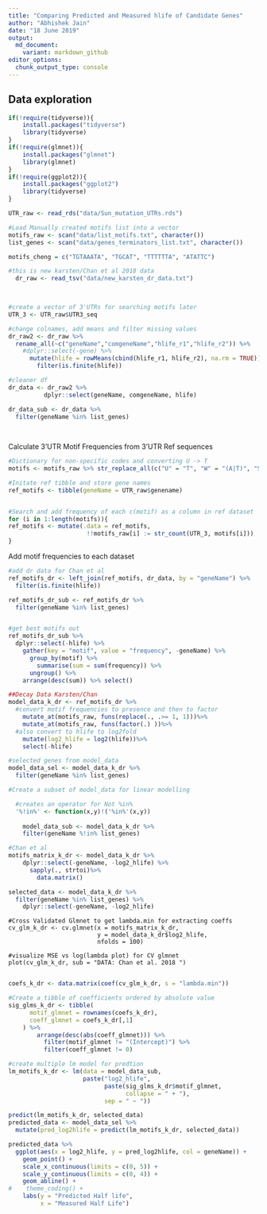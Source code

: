 ```yaml
---
title: "Comparing Predicted and Measured hlife of Candidate Genes"
author: "Abhishek Jain"
date: "18 June 2019"
output: 
  md_document:
    variant: markdown_github
editor_options:
  chunk_output_type: console
---
```


## Data exploration

```r

if(!require(tidyverse)){
    install.packages("tidyverse")
    library(tidyverse)
}
if(!require(glmnet)){
    install.packages("glmnet")
    library(glmnet)
}
if(!require(ggplot2)){
    install.packages("ggplot2")
    library(tidyverse)
}

```

```R

UTR_raw <- read_rds("data/Sun_mutation_UTRs.rds")

#Load Manually created motifs list into a vector
motifs_raw <- scan("data/list_motifs.txt", character())
list_genes <- scan("data/genes_terminators_list.txt", character())

motifs_cheng = c("TGTAAATA", "TGCAT", "TTTTTTA", "ATATTC")

#this is new karsten/Chan et al 2018 data
  dr_raw <- read_tsv("data/new_karsten_dr_data.txt")

  
```

```R
#create a vector of 3'UTRs for searching motifs later 
UTR_3 <- UTR_raw$UTR3_seq

#change colnames, add means and filter missing values 
dr_raw2 <- dr_raw %>%
  rename_all(~c("geneName","comgeneName","hlife_r1","hlife_r2")) %>%
    #dplyr::select(-gene) %>%
      mutate(hlife = rowMeans(cbind(hlife_r1, hlife_r2), na.rm = TRUE)) %>% 
        filter(is.finite(hlife)) 

#cleaner df
dr_data <- dr_raw2 %>%
          dplyr::select(geneName, comgeneName, hlife)

dr_data_sub <- dr_data %>%
  filter(geneName %in% list_genes)
          
  
```



Calculate 3'UTR Motif Frequencies from 3'UTR Ref sequences
```R

#Dictionary for non-specific codes and converting U -> T
motifs <- motifs_raw %>% str_replace_all(c("U" = "T", "W" = "(A|T)", "S" = "(C|G)", "M" = "(A|C)", "K" = "(G|T)", "R" = "(A|G)", "Y" = "(C|T)", "B" = "(C|G|T)", "D" = "(A|G|T)", "H" = "(A|C|T)", "V" = "(A|C|G)", "N" = "(A|C|G|T)"))

#Initate ref tibble and store gene names
ref_motifs <- tibble(geneName = UTR_raw$genename)


#Search and add frequency of each c(motif) as a column in ref dataset
for (i in 1:length(motifs)){
ref_motifs <- mutate(.data = ref_motifs, 
                      !!motifs_raw[i] := str_count(UTR_3, motifs[i]))
}


```

Add motif frequencies to each dataset

```R

#add dr data for Chan et al
ref_motifs_dr <- left_join(ref_motifs, dr_data, by = "geneName") %>%
  filter(is.finite(hlife))

ref_motifs_dr_sub <- ref_motifs_dr %>%
  filter(geneName %in% list_genes)


#get best motifs out
ref_motifs_dr_sub %>% 
  dplyr::select(-hlife) %>% 
    gather(key = "motif", value = "frequency", -geneName) %>% 
      group_by(motif) %>% 
        summarise(sum = sum(frequency)) %>% 
      ungroup() %>% 
    arrange(desc(sum)) %>% select()


```

```R
##Decay Data Karsten/Chan
model_data_k_dr <- ref_motifs_dr %>%
  #convert motif frequencies to presence and then to factor
    mutate_at(motifs_raw, funs(replace(., .>= 1, 1)))%>%
    mutate_at(motifs_raw, funs(factor(.) ))%>%
  #also convert to hlife to log2fold
    mutate(log2_hlife = log2(hlife))%>%
    select(-hlife)

#selected genes from model_data
model_data_sel <- model_data_k_dr %>%
  filter(geneName %in% list_genes)

#Create a subset of model_data for linear modelling

  #creates an operator for Not %in%
  '%!in%' <- function(x,y)!('%in%'(x,y))
  
    model_data_sub <- model_data_k_dr %>%
    filter(geneName %!in% list_genes)
```

```R
#Chan et al
motifs_matrix_k_dr <- model_data_k_dr %>%
    dplyr::select(-geneName, -log2_hlife) %>%
      sapply(., strtoi)%>%
        data.matrix()

selected_data <- model_data_k_dr %>%
  filter(geneName %in% list_genes) %>%  
    dplyr::select(-geneName, -log2_hlife)
```

```Performing

#Cross Validated Glmnet to get lambda.min for extracting coeffs 
cv_glm_k_dr <- cv.glmnet(x = motifs_matrix_k_dr, 
                         y = model_data_k_dr$log2_hlife,
                         nfolds = 100)

#visualize MSE vs log(lambda plot) for CV glmnet
plot(cv_glm_k_dr, sub = "DATA: Chan et al. 2018 ")


```

```R
coefs_k_dr <- data.matrix(coef(cv_glm_k_dr, s = "lambda.min"))

#Create a tibble of coefficients ordered by absolute value
sig_glms_k_dr <- tibble(
      motif_glmnet = rownames(coefs_k_dr),
      coeff_glmnet = coefs_k_dr[,1]
    ) %>%
        arrange(desc(abs(coeff_glmnet))) %>%
          filter(motif_glmnet != "(Intercept)") %>%
          filter(coeff_glmnet != 0)

#create multiple lm model for predtion 
lm_motifs_k_dr <- lm(data = model_data_sub, 
                     paste("log2_hlife", 
                           paste(sig_glms_k_dr$motif_glmnet, 
                                 collapse = " + "),
                           sep = " ~ "))
```

```R
predict(lm_motifs_k_dr, selected_data)
predicted_data <- model_data_sel %>%
  mutate(pred_log2hlife = predict(lm_motifs_k_dr, selected_data))

predicted_data %>%
  ggplot(aes(x = log2_hlife, y = pred_log2hlife, col = geneName)) +
    geom_point() + 
    scale_x_continuous(limits = c(0, 5)) + 
    scale_y_continuous(limits = c(0, 4)) + 
    geom_abline() +
#    theme_coding() + 
    labs(y = "Predicted Half life", 
         x = "Measured Half Life")

```